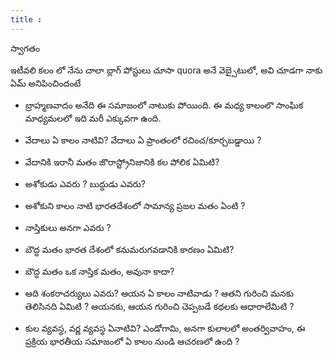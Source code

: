 ```yaml
---
title : 
---
```

స్వాగతం

ఇటీవలి కలం లో నేను చాలా బ్లాగ్ పోస్టులు చూసా quora అనే వెబ్సైటులో, అవి చూడగా నాకు ఏమ్ అనిపించిందంటే

- బ్రాహ్మణవాదం అనేది ఈ సమాజంలో నాటుకు పోయింది. ఈ మధ్య కాలంలొ సాంఘిక మాధ్యమలలో ఇది మరీ ఎక్కువగా ఉంది. 

- వేదాలు ఏ కాలం నాటివి? వేదాలు ఏ ప్రాంతంలో రచించ/కూర్చబడ్డాయి ?

- వేదానికి ఇరానీ  మతం జొరాస్ట్రోనిజానికి కల పోలిక ఏమిటి? 

- అశోకుడు ఎవరు ? బుద్ధుడు ఎవరు? 

- అశోకుని కాలం నాటి భారతదేశంలో సామాన్య ప్రజల మతం ఏంటి ?

- నాస్తికులు అనగా ఎవరు ? 

- బౌద్ధ మతం భారత దేశంలో కనుమరుగవడానికి కారణం ఏమిటి?

- బౌద్ధ మతం ఒక నాస్తిక మతం, అవునా కాదా?

- ఆది శంకరాచర్యులు ఎవరు? ఆయన ఏ కాలం నాటివాడు ? 
ఆతని గురించి మనకు తెలిసినది ఏమిటి ? 
ఆయనకు, ఆయన గురించి చెప్పబడే కథలకు ఆధారాలేమిటి ?

- కుల వ్యవస్థ, వర్ణ వ్యవస్థ ఏనాటివి?
ఎండోగామి, అనగా కులాలలో అంతర్వివాహం, ఈ ప్రక్రియ భారతీయ సమాజంలో ఏ కాలం నుండి ఆచరణలో ఉంది ?